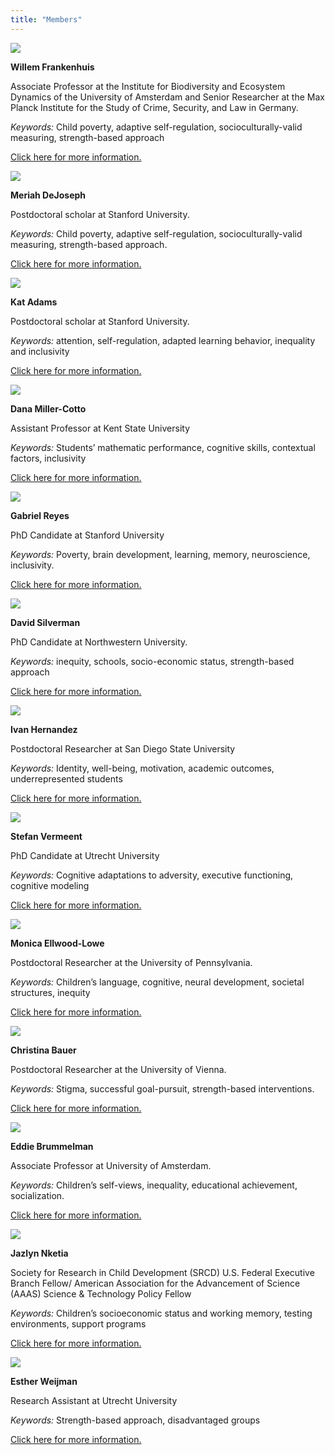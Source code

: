 ```yaml
---
title: "Members"
---
```


::: member
![](img/Willem.jpeg){.member-photo}

::: member-details
**Willem Frankenhuis** 

Associate Professor at the Institute for Biodiversity and Ecosystem Dynamics of the University of Amsterdam and Senior Researcher at the Max Planck Institute for the Study of Crime, Security, and Law in Germany. 


*Keywords:* Child poverty, adaptive self-regulation, socioculturally-valid measuring, strength-based approach

:::{.reduce-paragraph-spacing}
::: special-sentence
[Click here for more information.](http://www.willem.maartenfrankenhuis.nl/)
:::
:::
:::
:::

::: member
![](img/meriah.jpg){.member-photo}

::: member-details
**Meriah DeJoseph** 

Postdoctoral scholar at Stanford University.

:::{.reduce-paragraph-spacing}
*Keywords:* Child poverty, adaptive self-regulation, socioculturally-valid measuring, strength-based approach.
:::

:::{.reduce-paragraph-spacing}
::: special-sentence
[Click here for more information.](https://meriahdejoseph.com/)
:::
:::
:::
:::




::: member
![](img/Kat.jpg){.member-photo}

::: member-details
**Kat Adams** 

Postdoctoral scholar at Stanford University.

:::{.reduce-paragraph-spacing}
*Keywords:* attention, self-regulation, adapted learning behavior, inequality and inclusivity
:::

:::{.reduce-paragraph-spacing}
::: special-sentence
[Click here for more information.](https://www.katadams.com/)
:::
:::
:::
:::




::: member
![](img/dana.png){.member-photo}

::: member-details
**Dana Miller-Cotto** 

Assistant Professor at Kent State University

:::{.reduce-paragraph-spacing}
*Keywords:* Students' mathematic performance, cognitive skills, contextual factors, inclusivity
:::

:::{.reduce-paragraph-spacing}
::: special-sentence
[Click here for more information.](https://www.danamillercotto.com/)
:::
:::
:::
:::




::: member
![](img/Gabriel.jpeg){.member-photo}

::: member-details
**Gabriel Reyes** 

PhD Candidate at Stanford University

:::{.reduce-paragraph-spacing}
*Keywords:* Poverty, brain development, learning, memory, neuroscience, inclusivity.
:::

:::{.reduce-paragraph-spacing}
::: special-sentence
[Click here for more information.](https://greyes1996.github.io/)
:::
:::
:::
:::




::: member
![](img/David.jpeg.webp){.member-photo}

::: member-details
**David Silverman** 

PhD Candidate at Northwestern University.

:::{.reduce-paragraph-spacing}
*Keywords:* inequity, schools, socio-economic status, strength-based approach
:::

:::{.reduce-paragraph-spacing}
::: special-sentence
[Click here for more information.](https://dmsilverman.com/)
:::
:::
:::
:::




::: member
![](img/Ivan.jpg){.member-photo}

::: member-details
**Ivan Hernandez** 

Postdoctoral Researcher at San Diego State University

:::{.reduce-paragraph-spacing}
*Keywords:* Identity, well-being, motivation, academic outcomes, underrepresented students
:::

:::{.reduce-paragraph-spacing}
::: special-sentence
[Click here for more information.](https://elifinkel.com/ivan-hernandez)
:::
:::
:::
:::




::: member
![](img/Stefan.jpeg){.member-photo}

::: member-details
**Stefan Vermeent** 

PhD Candidate at Utrecht University

:::{.reduce-paragraph-spacing}
*Keywords:* Cognitive adaptations to adversity, executive functioning, cognitive modeling
:::

:::{.reduce-paragraph-spacing}
::: special-sentence
[Click here for more information.](http://stefan-vermeent.nl/)
:::
:::
:::
:::




::: member
![](img/Monica.jpg.webp){.member-photo}

::: member-details
**Monica Ellwood-Lowe** 

Postdoctoral Researcher at the University of Pennsylvania.

:::{.reduce-paragraph-spacing}
*Keywords:* Children's language, cognitive, neural development, societal structures, inequity
:::

:::{.reduce-paragraph-spacing}
::: special-sentence
[Click here for more information.](https://www.mellwoodlowe.com/)
:::
:::
:::
:::




::: member
![](img/Christina.jpg){.member-photo}

::: member-details
**Christina Bauer** 

Postdoctoral Researcher at the University of Vienna.

:::{.reduce-paragraph-spacing}
*Keywords:* Stigma, successful goal-pursuit, strength-based interventions.
:::

:::{.reduce-paragraph-spacing}
::: special-sentence
[Click here for more information.](https://mot-psy.univie.ac.at/about-us/christina-bauer/)
:::
:::
:::
:::




::: member
![](img/Eddie.jpg.webp){.member-photo}

::: member-details
**Eddie Brummelman** 

Associate Professor at University of Amsterdam.

:::{.reduce-paragraph-spacing}
*Keywords:* Children’s self-views, inequality, educational achievement, socialization.
:::

:::{.reduce-paragraph-spacing}
::: special-sentence
[Click here for more information.](https://eddiebrummelman.com/)
:::
:::
:::
:::



::: member
![](img/Jazlyn.png){.member-photo}

::: member-details
**Jazlyn Nketia** 

Society for Research in Child Development (SRCD) U.S. Federal Executive Branch Fellow/ American Association for the Advancement of Science (AAAS) Science & Technology Policy Fellow

:::{.reduce-paragraph-spacing}
*Keywords:* Children's socioeconomic status and working memory, testing environments, support programs
:::

:::{.reduce-paragraph-spacing}
::: special-sentence
[Click here for more information.]()
:::
:::
:::
:::




::: member
![](img/Esther.jpeg){.member-photo}

::: member-details
**Esther Weijman** 

Research Assistant at Utrecht University

:::{.reduce-paragraph-spacing}
*Keywords:* Strength-based approach, disadvantaged groups
:::

:::{.reduce-paragraph-spacing}
::: special-sentence
[Click here for more information.](https://www.uu.nl/staff/ELWeijman)
:::
:::
:::
:::